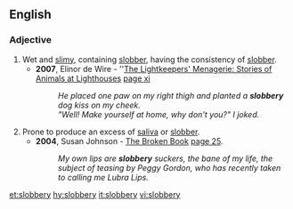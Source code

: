 ==English==

===Adjective===
{{en-adj|slobberier}}

# Wet and [[slimy]], containing [[slobber]], having the consistency of [[slobber]].
#* '''2007''', Elinor de Wire - ''[http://books.google.com/books?id=yf2KPvJwN8EC The Lightkeepers' Menagerie: Stories of Animals at Lighthouses] [http://books.google.com/books?id=yf2KPvJwN8EC&pg=PR11&dq=%22slobbery+dog%22&sig=tooIiNBfSaVTad3NFdZwX3Pp3Uw page xi]
#*: ''He placed one paw on my right thigh and planted a '''slobbery''' dog kiss on my cheek. ''
#*: ''"Well! Make yourself at home, why don't you?" I joked. ''
# Prone to produce an excess of [[saliva]] or [[slobber]].
#* '''2004''', Susan Johnson - [http://books.google.com/books?id=GzkawhZmQrEC The Broken Book] [http://books.google.com/books?id=GzkawhZmQrEC&pg=RA1-PA25&dq=%22slobbery%22+date:1980-2008&lr=&sig=tsEv_jcYF2BtZXyBVxN-x_MuK_A page 25].
#*: ''My own lips are '''slobbery''' suckers, the bane of my life, the subject of teasing by Peggy Gordon, who has recently taken to calling me Lubra Lips.''

[[et:slobbery]]
[[hy:slobbery]]
[[it:slobbery]]
[[vi:slobbery]]